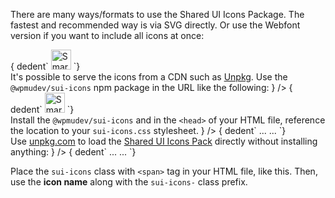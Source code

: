 
<Section contained={ true } style={{ paddingTop: 0 }}>
	<p>There are many ways/formats to use the Shared UI Icons Package. The fastest and recommended way is via SVG directly. Or use the Webfont version if you want to include all icons at once:</p>
</Section>

<Section
	title={{
		content: "SVG Icons - For a few icons in your project",
		small: true,
	}}
	contained={ true }
	border={ true }
	style={{ paddingTop: 0 }}>
	<List>
		<div label='Suppose you want to use just a few icons. Find the icons you need in the "icons" folder. Then use them as regular images:' />
	</List>
	<Snippet>{ dedent`
<img
  width="32"
  height="32"
  src="@wpmudev/sui-icons/icons/plugin-smartcrawl.svg"
  alt="SmartCrawl Plugin" />
	`}</Snippet>
	<List>
		<div label={
			<>It's possible to serve the icons from a CDN such as <a href="https://unpkg.com/" target="_blank" rel="nofollow">Unpkg</a>. Use the <Code small={ true }>@wpmudev/sui-icons</Code> npm package in the URL like the following:</>
		 } />
	</List>
	<Snippet>{ dedent`
<img
  width="32"
  height="32"
  src="https://unpkg.com/@wpmudev/sui-icons/icons/plugin-smartcrawl.svg"
  alt="SmartCrawl Plugin" />
	`}</Snippet>
</Section>

<Section
	title={{
		content: "Icons Font - Ideal when you want to include all icons at once",
		small: true,
	}}
	contained={ true }>
	<List>
		<div label={
			<>Install the <Code small={ true }>@wpmudev/sui-icons</Code> and in the <Code small={ true }>&lt;head&gt;</Code> of your HTML file, reference the location to your <Code small={ true }>sui-icons.css</Code> stylesheet.</>
		 } />
	</List>
	<Snippet>{ dedent`
<head>
  ...
  <link rel="stylesheet" href="@wpmudev/sui-icons/sui-icons.css" />
  ...
</head>
	`}</Snippet>
	<List>
		<div label={
			<>Use <a href="https://unpkg.com/" target="_blank" rel="nofollow">unpkg.com</a> to load the <a href="https://www.npmjs.com/package/@wpmudev/shared-ui" target="_blank" rel="nofollow">Shared UI Icons Pack</a> directly without installing anything:</>
		 } />
	</List>
	<Snippet>{ dedent`
<head>
  ...
  <link rel="stylesheet" href="https://unpkg.com/@wpmudev/sui-icons/sui-icons.css" />
  ...
</head>
	`}</Snippet>
	<Message color="blue">
		<p>Place the <Code theme="dark">sui-icons</Code> class with <Code theme="dark">&lt;span&gt;</Code> tag in your HTML file, like this. Then, use the <strong>icon name</strong> along with the <Code theme="dark">sui-icons-</Code> class prefix.</p>
	</Message>
</Section>
